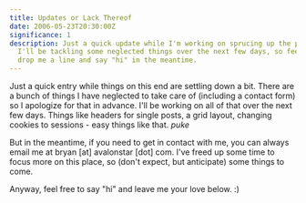 ```yaml
---
title: Updates or Lack Thereof
date: 2006-05-23T20:30:00Z
significance: 1
description: Just a quick update while I'm working on sprucing up the place.
  I'll be tackling some neglected things over the next few days, so feel free to
  drop me a line and say "hi" in the meantime.
---
```


Just a quick entry while things on this end are settling down a bit. There are a bunch of things I have neglected to take care of (including a contact form) so I apologize for that in advance. I'll be working on all of that over the next few days. Things like headers for single posts, a grid layout, changing cookies to sessions - easy things like that. *puke*

But in the meantime, if you need to get in contact with me, you can always email me at bryan [at] avalonstar [dot] com. I've freed up some time to focus more on this place, so (don't expect, but anticipate) some things to come.

Anyway, feel free to say "hi" and leave me your love below. :)
